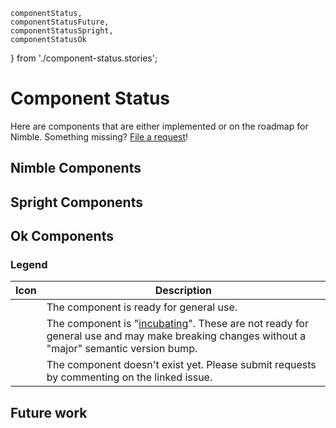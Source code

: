    componentStatus,
    componentStatusFuture,
    componentStatusSpright,
    componentStatusOk
} from './component-status.stories';

<Meta title="Component Status" />

# Component Status

Here are components that are either implemented or on the roadmap for Nimble.
Something missing?
[File a request](https://github.com/ni/nimble/issues/new/choose)!

## Nimble Components

<p>
    <Story of={componentStatus} />
</p>

## Spright Components

<p>
    <Story of={componentStatusSpright} />
</p>

## Ok Components

<p>
    <Story of={componentStatusOk} />
</p>

### Legend

| Icon                                                             | Description                                                                                                                                                              |
| ---------------------------------------------------------------- | ------------------------------------------------------------------------------------------------------------------------------------------------------------------------ |
| <nimble-icon-check severity="success"></nimble-icon-check>       | The component is ready for general use.                                                                                                                                  |
| <nimble-icon-triangle severity="warning"></nimble-icon-triangle> | The component is "[incubating](/docs/incubating-docs--docs)". These are not ready for general use and may make breaking changes without a "major" semantic version bump. |
| <nimble-icon-xmark severity="error"></nimble-icon-xmark>         | The component doesn't exist yet. Please submit requests by commenting on the linked issue.                                                                               |

## Future work

<p>
    <Story of={componentStatusFuture} />
</p>
